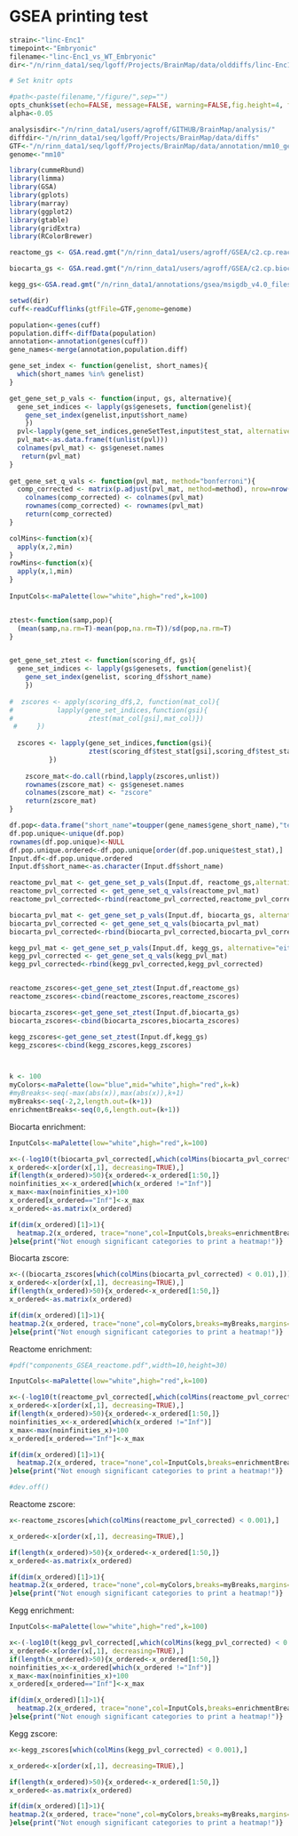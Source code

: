 GSEA printing test 
========================================================


```r
strain<-"linc-Enc1"
timepoint<-"Embryonic"
filename<-"linc-Enc1_vs_WT_Embryonic"
dir<-"/n/rinn_data1/seq/lgoff/Projects/BrainMap/data/olddiffs/linc-Enc1_vs_WT_Embryonic/"
```


```r
# Set knitr opts

#path<-paste(filename,"/figure/",sep="")
opts_chunk$set(echo=FALSE, message=FALSE, warning=FALSE,fig.height=4, fig.width=4,dev=c('png', 'pdf'))
alpha<-0.05 

analysisdir<-"/n/rinn_data1/users/agroff/GITHUB/BrainMap/analysis/"
diffdir<-"/n/rinn_data1/seq/lgoff/Projects/BrainMap/data/diffs"
GTF<-"/n/rinn_data1/seq/lgoff/Projects/BrainMap/data/annotation/mm10_gencode_vM2_with_lncRNAs_and_LacZ.gtf"
genome<-"mm10"

```

```r
library(cummeRbund)
library(limma)
library(GSA)
library(gplots)
library(marray)
library(ggplot2)
library(gtable)
library(gridExtra)
library(RColorBrewer)

reactome_gs <- GSA.read.gmt("/n/rinn_data1/users/agroff/GSEA/c2.cp.reactome.v4.0.symbols.gmt")

biocarta_gs <- GSA.read.gmt("/n/rinn_data1/users/agroff/GSEA/c2.cp.biocarta.v4.0.symbols.gmt")

kegg_gs<-GSA.read.gmt("/n/rinn_data1/annotations/gsea/msigdb_v4.0_files_to_download_locally/msigdb_v4.0_GMTs/c2.cp.kegg.v4.0.symbols.gmt")
```


```r
setwd(dir)
cuff<-readCufflinks(gtfFile=GTF,genome=genome)
```


```r

population<-genes(cuff)
population.diff<-diffData(population)
annotation<-annotation(genes(cuff))
gene_names<-merge(annotation,population.diff)

gene_set_index <- function(genelist, short_names){
  which(short_names %in% genelist)   
}

get_gene_set_p_vals <- function(input, gs, alternative){
  gene_set_indices <- lapply(gs$genesets, function(genelist){
    gene_set_index(genelist,input$short_name)
    })
  pvl<-lapply(gene_set_indices,geneSetTest,input$test_stat, alternative=alternative)
  pvl_mat<-as.data.frame(t(unlist(pvl)))
  colnames(pvl_mat) <- gs$geneset.names
   return(pvl_mat)
}
 
get_gene_set_q_vals <- function(pvl_mat, method="bonferroni"){
  comp_corrected <- matrix(p.adjust(pvl_mat, method=method), nrow=nrow(pvl_mat), ncol=ncol(pvl_mat))
	colnames(comp_corrected) <- colnames(pvl_mat)
	rownames(comp_corrected) <- rownames(pvl_mat)
	return(comp_corrected)
}

colMins<-function(x){
  apply(x,2,min)
}
rowMins<-function(x){
  apply(x,1,min)
}
 
InputCols<-maPalette(low="white",high="red",k=100)


ztest<-function(samp,pop){
  (mean(samp,na.rm=T)-mean(pop,na.rm=T))/sd(pop,na.rm=T)
}


get_gene_set_ztest <- function(scoring_df, gs){  
  gene_set_indices <- lapply(gs$genesets, function(genelist){
    gene_set_index(genelist, scoring_df$short_name)
    })
  
#  zscores <- apply(scoring_df$,2, function(mat_col){
#			lapply(gene_set_indices,function(gsi){
#					ztest(mat_col[gsi],mat_col)})
 #     })
  
  zscores <- lapply(gene_set_indices,function(gsi){
					ztest(scoring_df$test_stat[gsi],scoring_df$test_stat)
          })  
  
	zscore_mat<-do.call(rbind,lapply(zscores,unlist))
	rownames(zscore_mat) <- gs$geneset.names
	colnames(zscore_mat) <- "zscore"
	return(zscore_mat)
}
```

```r
df.pop<-data.frame("short_name"=toupper(gene_names$gene_short_name),"test_stat"=gene_names$test_stat)
df.pop.unique<-unique(df.pop)
rownames(df.pop.unique)<-NULL
df.pop.unique.ordered<-df.pop.unique[order(df.pop.unique$test_stat),]
Input.df<-df.pop.unique.ordered
Input.df$short_name<-as.character(Input.df$short_name)

reactome_pvl_mat <- get_gene_set_p_vals(Input.df, reactome_gs,alternative="either")
reactome_pvl_corrected <- get_gene_set_q_vals(reactome_pvl_mat)
reactome_pvl_corrected<-rbind(reactome_pvl_corrected,reactome_pvl_corrected)

biocarta_pvl_mat <- get_gene_set_p_vals(Input.df, biocarta_gs, alternative="either")
biocarta_pvl_corrected <- get_gene_set_q_vals(biocarta_pvl_mat)
biocarta_pvl_corrected<-rbind(biocarta_pvl_corrected,biocarta_pvl_corrected)

kegg_pvl_mat <- get_gene_set_p_vals(Input.df, kegg_gs, alternative="either")
kegg_pvl_corrected <- get_gene_set_q_vals(kegg_pvl_mat)
kegg_pvl_corrected<-rbind(kegg_pvl_corrected,kegg_pvl_corrected)


reactome_zscores<-get_gene_set_ztest(Input.df,reactome_gs)
reactome_zscores<-cbind(reactome_zscores,reactome_zscores)

biocarta_zscores<-get_gene_set_ztest(Input.df,biocarta_gs)
biocarta_zscores<-cbind(biocarta_zscores,biocarta_zscores)

kegg_zscores<-get_gene_set_ztest(Input.df,kegg_gs)
kegg_zscores<-cbind(kegg_zscores,kegg_zscores)



k <- 100
myColors<-maPalette(low="blue",mid="white",high="red",k=k)
#myBreaks<-seq(-max(abs(x)),max(abs(x)),k+1)
myBreaks<-seq(-2,2,length.out=(k+1))
enrichmentBreaks<-seq(0,6,length.out=(k+1))
```


Biocarta enrichment: 

```r
InputCols<-maPalette(low="white",high="red",k=100)

x<-(-log10(t(biocarta_pvl_corrected[,which(colMins(biocarta_pvl_corrected) < 0.01)])))
x_ordered<-x[order(x[,1], decreasing=TRUE),]
if(length(x_ordered)>50){x_ordered<-x_ordered[1:50,]}
noinfinities_x<-x_ordered[which(x_ordered !="Inf")]
x_max<-max(noinfinities_x)+100
x_ordered[x_ordered=="Inf"]<-x_max
x_ordered<-as.matrix(x_ordered)

if(dim(x_ordered)[1]>1){
  heatmap.2(x_ordered, trace="none",col=InputCols,breaks=enrichmentBreaks, margins=c(1,20),dendrogram="both",labCol=c(""),cexRow = 1, offsetRow=0)
}else{print("Not enough significant categories to print a heatmap!")}
```

Biocarta zscore: 

```r
x<-((biocarta_zscores[which(colMins(biocarta_pvl_corrected) < 0.01),]))
x_ordered<-x[order(x[,1], decreasing=TRUE),]
if(length(x_ordered)>50){x_ordered<-x_ordered[1:50,]}
x_ordered<-as.matrix(x_ordered)

if(dim(x_ordered)[1]>1){
heatmap.2(x_ordered, trace="none",col=myColors,breaks=myBreaks,margins=c(1,20),dendrogram="both",labCol=c(""),cexRow =1, offsetRow=0)
}else{print("Not enough significant categories to print a heatmap!")}
```


Reactome enrichment: 

```r
#pdf("components_GSEA_reactome.pdf",width=10,height=30)

InputCols<-maPalette(low="white",high="red",k=100)

x<-(-log10(t(reactome_pvl_corrected[,which(colMins(reactome_pvl_corrected) < 0.001)])))
x_ordered<-x[order(x[,1], decreasing=TRUE),]
if(length(x_ordered)>50){x_ordered<-x_ordered[1:50,]}
noinfinities_x<-x_ordered[which(x_ordered !="Inf")]
x_max<-max(noinfinities_x)+100
x_ordered[x_ordered=="Inf"]<-x_max

if(dim(x_ordered)[1]>1){
  heatmap.2(x_ordered, trace="none",col=InputCols,breaks=enrichmentBreaks, margins=c(1,20),dendrogram="both",labCol=c(""),cexRow =1, offsetRow=0)
}else{print("Not enough significant categories to print a heatmap!")}

#dev.off()
```


Reactome zscore: 

```r

x<-reactome_zscores[which(colMins(reactome_pvl_corrected) < 0.001),]

x_ordered<-x[order(x[,1], decreasing=TRUE),]

if(length(x_ordered)>50){x_ordered<-x_ordered[1:50,]}
x_ordered<-as.matrix(x_ordered)

if(dim(x_ordered)[1]>1){
heatmap.2(x_ordered, trace="none",col=myColors,breaks=myBreaks,margins=c(1,20),dendrogram="both",labCol=c(""),cexRow = 1, offsetRow=0)
}else{print("Not enough significant categories to print a heatmap!")}
```


Kegg enrichment: 

```r
InputCols<-maPalette(low="white",high="red",k=100)

x<-(-log10(t(kegg_pvl_corrected[,which(colMins(kegg_pvl_corrected) < 0.001)])))
x_ordered<-x[order(x[,1], decreasing=TRUE),]
if(length(x_ordered)>50){x_ordered<-x_ordered[1:50,]}
noinfinities_x<-x_ordered[which(x_ordered !="Inf")]
x_max<-max(noinfinities_x)+100
x_ordered[x_ordered=="Inf"]<-x_max

if(dim(x_ordered)[1]>1){
  heatmap.2(x_ordered, trace="none",col=InputCols,breaks=enrichmentBreaks, margins=c(1,20),dendrogram="both",labCol=c(""),cexRow =1, offsetRow=0)
}else{print("Not enough significant categories to print a heatmap!")}


```

Kegg zscore: 

```r

x<-kegg_zscores[which(colMins(kegg_pvl_corrected) < 0.001),]

x_ordered<-x[order(x[,1], decreasing=TRUE),]

if(length(x_ordered)>50){x_ordered<-x_ordered[1:50,]}
x_ordered<-as.matrix(x_ordered)

if(dim(x_ordered)[1]>1){
heatmap.2(x_ordered, trace="none",col=myColors,breaks=myBreaks,margins=c(1,20),dendrogram="both",labCol=c(""),cexRow = 1, offsetRow=0)
}else{print("Not enough significant categories to print a heatmap!")}

```

